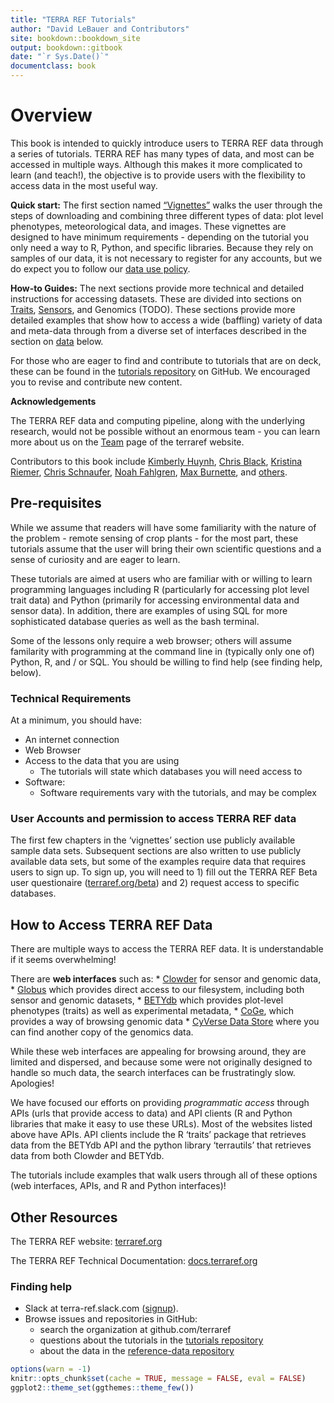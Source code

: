 ```yaml
---
title: "TERRA REF Tutorials"
author: "David LeBauer and Contributors"
site: bookdown::bookdown_site
output: bookdown::gitbook
date: "`r Sys.Date()`"
documentclass: book
---
```



# Overview

This book is intended to quickly introduce users to TERRA REF data through a series of tutorials. TERRA REF has many types of data, and most can be  accessed in multiple ways. Although this makes it more complicated to learn (and teach!), the objective is to provide users with the flexibility to access data in the most useful way.

**Quick start:** The first section named ["Vignettes"](#vignettes) walks the user through the steps of downloading and combining three different types of data: plot level phenotypes, meteorological data, and images. 
These vignettes are designed to have minimum requirements - depending on the tutorial you only need a way to R, Python, and specific libraries. 
Because they rely on samples of our data, it is not necessary to register for any accounts, but we do expect you to follow our [data use policy](#data_use_policy).

**How-to Guides:** The next sections provide more technical and detailed instructions for accessing datasets. 
These are divided into sections on [Traits](#traits), [Sensors](), and Genomics (TODO). These sections provide more detailed examples that show how to access a wide (baffling) variety of data and meta-data through from a diverse set of interfaces described in the section on [data](#data) below.

For those who are eager to find and contribute to tutorials that are on deck, these can be found in the [tutorials repository](https://github.com/terraref/tutorials) on GitHub. We encouraged you to revise and contribute new content.

**Acknowledgements** 

The TERRA REF data and computing pipeline, along with the underlying research, would not be possible without an enormous team - you can learn more about us on the [Team](terraref.org/team) page of the terraref website.

Contributors to this book include [Kimberly Huynh](https://github.com/kimberlyh66), [Chris Black](https://github.com/infotroph), [Kristina Riemer](https://github.com/KristinaRiemer), [Chris Schnaufer](https://github.com/Chris-Schnaufer), [Noah Fahlgren](https://github.com/nfahlgren), [Max Burnette](https://github.com/max-zilla), and [others](https://github.com/terraref/tutorials/graphs/contributors).

## Pre-requisites

While we assume that readers will have some familiarity with the nature of the problem - remote sensing of crop plants - for the most part, these tutorials assume that the user will bring their own scientific questions and a sense of curiosity and are eager to learn. 

These tutorials are aimed at users who are familiar with or willing to learn programming languages including R (particularly for accessing plot level trait data) and Python (primarily for accessing environmental data and sensor data). In addition, there are examples of using SQL for more sophisticated database queries as well as the bash terminal.

Some of the lessons only require a web browser; others will assume familarity with programming at the command line in (typically only one of) Python, R, and / or SQL. You should be willing to find help (see finding help, below).

### Technical Requirements

At a minimum, you should have:

* An internet connection
* Web Browser
* Access to the data that you are using
    + The tutorials will state which databases you will need access to
* Software:
    + Software requirements vary with the tutorials, and may be complex

### User Accounts and permission to access TERRA REF data {#user-accounts}

The first few chapters in the 'vignettes' section use publicly available sample data sets.
Subsequent sections are also written to use publicly available data sets, but some of the examples require data that requires users to sign up.
To sign up, you will need to 1) fill out the TERRA REF Beta user questionaire ([terraref.org/beta](terraref.org/beta)) and 2) request access to specific databases.

## How to Access TERRA REF Data {#data}

There are multiple ways to access the TERRA REF data. 
It is understandable if it seems overwhelming!

There are **web interfaces** such as:
* [Clowder](https://docs.terraref.org/user-manual/how-to-access-data/using-clowder-sensor-and-genoomics-data) for sensor and genomic data, 
* [Globus](https://docs.terraref.org/user-manual/how-to-access-data/using-globus-sensor-and-genomics-data) which provides direct access to our filesystem, including both sensor and genomic datasets,
* [BETYdb](https://docs.terraref.org/user-manual/how-to-access-data/using-betydb-trait-data-experimental-metadata) which provides plot-level phenotypes (traits) as well as experimental metadata,
* [CoGe](https://docs.terraref.org/user-manual/how-to-access-data/using-coge-genomics), which provides a way of browsing genomic data
* [CyVerse Data Store](http://datacommons.cyverse.org/browse/iplant/home/shared/terraref) where you can find another copy of the genomics data. 

While these web interfaces are appealing for browsing around, they are limited and dispersed, and because some were not originally designed to handle so much data, the search interfaces can be frustratingly slow. Apologies!

We have focused our efforts on providing _programmatic access_ through APIs (urls that provide access to data) and API clients (R and Python libraries that make it easy to use these URLs). 
Most of the websites listed above have APIs.
API clients include the R 'traits' package that retrieves data from the BETYdb API and the python library 'terrautils' that retrieves data from both Clowder and BETYdb.

The tutorials include examples that walk users through all of these options (web interfaces, APIs, and R and Python interfaces)! 

## Other Resources

The TERRA REF website: [terraref.org](http://terraref.org/)

The TERRA REF Technical Documentation: [docs.terraref.org](docs.terraref.org)


### Finding help

- Slack at terra-ref.slack.com ([signup](https://terraref-slack-invite.herokuapp.com/)).
- Browse issues and repositories in GitHub: 
  - search the organization at github.com/terraref
  - questions about the tutorials in the [tutorials repository](https://github.com/terraref/tutorials/issues)
  - about the data in the [reference-data repository](https://github.com/terraref/reference-data/issues)

```r
options(warn = -1)
knitr::opts_chunk$set(cache = TRUE, message = FALSE, eval = FALSE)
ggplot2::theme_set(ggthemes::theme_few())
```

